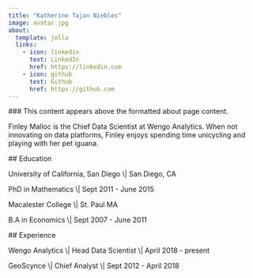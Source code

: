 ```yaml
---
title: "Katherine Tajan Niebles"
image: avatar.jpg
about:
  template: jolla
  links:
    - icon: linkedin
      text: LinkedIn
      href: https://linkedin.com
    - icon: github
      text: Github
      href: https://github.com
---
```


\### This content appears above the formatted about page content.

:::{#hero-heading}

Finley Malloc is the Chief Data Scientist at Wengo Analytics. When not innovating on data platforms, Finley enjoys spending time unicycling and playing with her pet iguana.

\## Education

University of California, San Diego \\\| San Diego, CA

PhD in Mathematics \\\| Sept 2011 - June 2015

Macalester College \\\| St. Paul MA

B.A in Economics \\\| Sept 2007 - June 2011

\## Experience

Wengo Analytics \\\| Head Data Scientist \\\| April 2018 - present

GeoScynce \\\| Chief Analyst \\\| Sept 2012 - April 2018

:::
